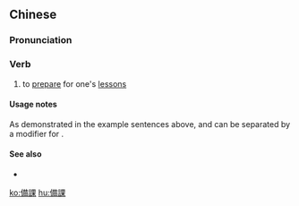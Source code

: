 {{also|备课}}
==Chinese==
{{zh-forms|s=备课}}

===Pronunciation===
{{zh-pron
|m=bèikè
|c=bei6 fo3
|cat=v
}}

===Verb===
{{zh-verb}}

# to [[prepare]] for one's [[lesson]]s {{gloss|as a teacher}}
#: {{zh-x|我 正在 忙 著 備課。|I am busy right now '''preparing for class'''.}}
#: {{zh-x|我 還 要 '''備''' 下週 的 '''課''' 呢。|I still have to '''plan''' for next week's '''lessons'''.}}

====Usage notes====
As demonstrated in the example sentences above, {{zh-l|備}} and {{zh-l|課}} can be separated by a modifier for {{zh-l|課}}.

====See also====
* {{zh-l|預習}}

{{zh-cat|Education}}

[[ko:備課]]
[[hu:備課]]